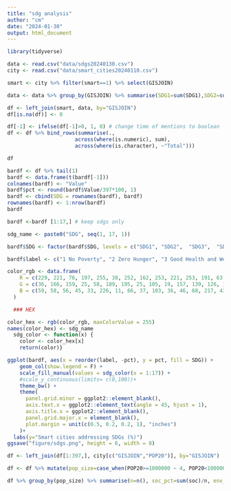 ```yaml
---
title: "sdg analysis"
author: "cm"
date: "2024-01-30"
output: html_document
---
```


```r
library(tidyverse)
```

```r
data <- read.csv("data/sdgs20240130.csv")
city <- read.csv("data/smart_cities20240110.csv")
```
```r
smart <- city %>% filter(smart==1) %>% select(GISJOIN)
```

```r
data <- data %>% group_by(GISJOIN) %>% summarise(SDG1=sum(SDG1),SDG2=sum(SDG2),SDG3=sum(SDG3),SDG4=sum(SDG4),SDG5=sum(SDG5),SDG6=sum(SDG6),SDG7=sum(SDG7),SDG8=sum(SDG8),SDG9=sum(SDG9),SDG10=sum(SDG10),SDG11=sum(SDG11),SDG12=sum(SDG12),SDG13=sum(SDG13),SDG14=sum(SDG14),SDG15=sum(SDG15),SDG16=sum(SDG16),SDG17=sum(SDG17),soc=sum(soc),env=sum(env),eco=sum(eco))
```

```r
df <- left_join(smart, data, by="GISJOIN")
df[is.na(df)] <- 0
```
```r
df[-1] <- ifelse(df[-1]>0, 1, 0) # change time of mentions to boolean
df <- df %>% bind_rows(summarise(.,
                      across(where(is.numeric), sum),
                      across(where(is.character), ~"Total")))
```
```r
df
```
```r
bardf <- df %>% tail(1)
bardf <- data.frame(t(bardf[-1]))
colnames(bardf) <- "Value"
bardf$pct <- round(bardf$Value/397*100, 1)
bardf <- cbind(SDG = rownames(bardf), bardf)
rownames(bardf) <- 1:nrow(bardf)
bardf
```
```r
bardf <-bardf [1:17,] # keep sdgs only
```

```r
sdg_name <- paste0("SDG", seq(1, 17, 1))

bardf$SDG <- factor(bardf$SDG, levels = c("SDG1", "SDG2",  "SDG3",  "SDG4",  "SDG5",  "SDG6" , "SDG7" , "SDG8" , "SDG9",  "SDG10", "SDG11" ,"SDG12", "SDG13", "SDG14", "SDG15", "SDG16","SDG17"))

bardf$label <- c("1 No Poverty", "2 Zero Hunger", "3 Good Health and Well-being", "4 Quality Education", "5 Gender Equality", "6 Clean Water and Sanitation", "7 Affordable and Clean Energy", "8 Decent Work and Economic Growth", "9 Industry, Innovation, and Infrastructure", "10 Reducing Inequality", "11 Sustainable Cities and Communities", "12 Responsible Consumption and Production", "13 Climate Action", "14 Life Below Water", "15 Life On Land", "16 Peace, Justice, and Strong Institutions", "17 Partnerships for the Goals")

color_rgb <- data.frame(
    R = c(229, 221, 76, 197, 255, 38, 252, 162, 253, 221, 253, 191, 63, 10, 86, 0, 25),
    G = c(36, 166, 159, 25, 58, 189, 195, 25, 105, 19, 157, 139, 126, 141, 192, 104, 72),
    B = c(59, 58, 56, 45, 33, 226, 11, 66, 37, 103, 36, 46, 68, 217, 43, 157, 106)
  )

  ### HEX

color_hex <- rgb(color_rgb, maxColorValue = 255)
names(color_hex) <- sdg_name
  sdg_color <- function(x) {
    color <- color_hex[x]
    return(color)}
```
```r
ggplot(bardf, aes(x = reorder(label, -pct), y = pct, fill = SDG)) +
    geom_col(show.legend = F) +
    scale_fill_manual(values = sdg_color(x = 1:17)) +
    #scale_y_continuous(limits= c(0,100))+
    theme_bw() +
    theme(
      panel.grid.minor = ggplot2::element_blank(),
      axis.text.x = ggplot2::element_text(angle = 45, hjust = 1),
      axis.title.x = ggplot2::element_blank(),
      panel.grid.major.x = element_blank(),
      plot.margin = unit(c(0.5, 0.2, 0.2, 1), "inches")
    )+
  labs(y="Smart cities addressing SDGs (%)")
ggsave("figure/sdgs.png", height = 6, width = 8)
```

```r
df <- left_join(df[1:397,], city[c("GISJOIN","POP20")], by="GISJOIN")
```
```r
df <- df %>% mutate(pop_size=case_when(POP20>=1000000 ~ 4, POP20<1000000&POP20>=100000 ~3, POP20<100000&POP20>= 10000 ~2, POP20<10000 ~1))
```
```r
df %>% group_by(pop_size) %>% summarise(n=n(), soc_pct=sum(soc)/n, env_pct=sum(env)/n, eco_pct=sum(eco)/n)
```

